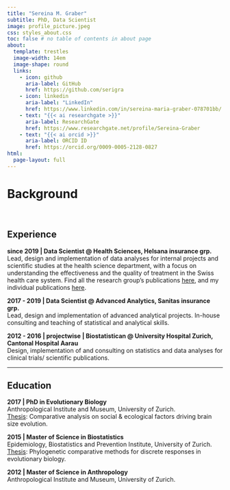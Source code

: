```yaml
---
title: "Sereina M. Graber"
subtitle: PhD, Data Scientist
image: profile_picture.jpeg
css: styles_about.css
toc: false # no table of contents in about page
about:
  template: trestles
  image-width: 14em
  image-shape: round
  links:
    - icon: github
      aria-label: GitHub
      href: https://github.com/serigra
    - icon: linkedin
      aria-label: "LinkedIn"
      href: https://www.linkedin.com/in/sereina-maria-graber-078701bb/
    - text: "{{< ai researchgate >}}"
      aria-label: ResearchGate
      href: https://www.researchgate.net/profile/Sereina-Graber
    - text: "{{< ai orcid >}}"
      aria-label: ORCID ID
      href: https://orcid.org/0009-0005-2128-0827
html:
  page-layout: full
---
```


# Background

<br>

## Experience

**since 2019 \| Data Scientist \@ Health Sciences, Helsana insurance grp.**\
Lead, design and implementation of data analyses for internal projects and scientific studies at the health science department, with a focus on understanding the effectiveness and the quality of treatment in the Swiss health care system. Find all the research group's publications [here](https://www.helsana.ch/de/helsana-gruppe/medien-publikationen/wissenschaftliche-publikationen.html), and my individual publications [here](/publications/index.qmd).

**2017 - 2019 \| Data Scientist \@ Advanced Analytics, Sanitas insurance grp.**\
Lead, design and implementation of advanced analytical projects. In-house consulting and teaching of statistical and analytical skills.

**2012 - 2016 \| projectwise \| Biostatistican \@ University Hospital Zurich, Cantonal Hospital Aarau**\
Design, implementation of and consulting on statistics and data analyses for clinical trials/ scientific publications.

<hr>

## Education

**2017 \| PhD in Evolutionary Biology**\
Anthropological Institute and Museum, University of Zurich.\
[Thesis](files/Dissertation.pdf): Comparative analysis on social & ecological factors driving brain size evolution.

**2015 \| Master of Science in Biostatistics**\
Epidemiology, Biostatistics and Prevention Institute, University of Zurich.\
[Thesis](files/Msc_Thesis_Biostats.pdf): Phylogenetic comparative methods for discrete responses in evolutionary biology.

**2012 \| Master of Science in Anthropology**\
Anthropological Institute and Museum, University of Zurich.
